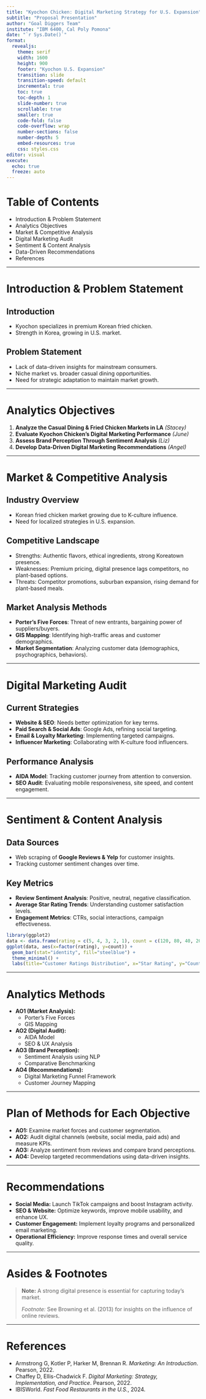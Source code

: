 ```yaml
---
title: "Kyochon Chicken: Digital Marketing Strategy for U.S. Expansion"
subtitle: "Proposal Presentation"
author: "Goal Diggers Team"
institute: "IBM 6400, Cal Poly Pomona"
date: "`r Sys.Date()`"
format: 
  revealjs:
    theme: serif
    width: 1600
    height: 900
    footer: "Kyochon U.S. Expansion"
    transition: slide
    transition-speed: default
    incremental: true
    toc: true
    toc-depth: 1
    slide-number: true
    scrollable: true
    smaller: true
    code-fold: false
    code-overflow: wrap
    number-sections: false
    number-depth: 5
    embed-resources: true
    css: styles.css
editor: visual
execute: 
  echo: true
  freeze: auto
---
```


# Table of Contents

-   Introduction & Problem Statement
-   Analytics Objectives
-   Market & Competitive Analysis
-   Digital Marketing Audit
-   Sentiment & Content Analysis
-   Data-Driven Recommendations
-   References

------------------------------------------------------------------------

# Introduction & Problem Statement

## Introduction

-   Kyochon specializes in premium Korean fried chicken.
-   Strength in Korea, growing in U.S. market.

## Problem Statement

-   Lack of data-driven insights for mainstream consumers.
-   Niche market vs. broader casual dining opportunities.
-   Need for strategic adaptation to maintain market growth.

------------------------------------------------------------------------

# Analytics Objectives

1.  **Analyze the Casual Dining & Fried Chicken Markets in LA** *(Stacey)*
2.  **Evaluate Kyochon Chicken’s Digital Marketing Performance** *(June)*
3.  **Assess Brand Perception Through Sentiment Analysis** *(Liz)*
4.  **Develop Data-Driven Digital Marketing Recommendations** *(Angel)*

------------------------------------------------------------------------

# Market & Competitive Analysis

## Industry Overview

-   Korean fried chicken market growing due to K-culture influence.
-   Need for localized strategies in U.S. expansion.

## Competitive Landscape

-   Strengths: Authentic flavors, ethical ingredients, strong Koreatown presence.
-   Weaknesses: Premium pricing, digital presence lags competitors, no plant-based options.
-   Threats: Competitor promotions, suburban expansion, rising demand for plant-based meals.

## Market Analysis Methods

-   **Porter’s Five Forces**: Threat of new entrants, bargaining power of suppliers/buyers.
-   **GIS Mapping**: Identifying high-traffic areas and customer demographics.
-   **Market Segmentation**: Analyzing customer data (demographics, psychographics, behaviors).

------------------------------------------------------------------------

# Digital Marketing Audit

## Current Strategies

-   **Website & SEO**: Needs better optimization for key terms.
-   **Paid Search & Social Ads**: Google Ads, refining social targeting.
-   **Email & Loyalty Marketing**: Implementing targeted campaigns.
-   **Influencer Marketing**: Collaborating with K-culture food influencers.

## Performance Analysis

-   **AIDA Model**: Tracking customer journey from attention to conversion.
-   **SEO Audit**: Evaluating mobile responsiveness, site speed, and content engagement.

------------------------------------------------------------------------

# Sentiment & Content Analysis

## Data Sources

-   Web scraping of **Google Reviews & Yelp** for customer insights.
-   Tracking customer sentiment changes over time.

## Key Metrics

-   **Review Sentiment Analysis**: Positive, neutral, negative classification.
-   **Average Star Rating Trends**: Understanding customer satisfaction levels.
-   **Engagement Metrics**: CTRs, social interactions, campaign effectiveness.

```r
library(ggplot2)
data <- data.frame(rating = c(5, 4, 3, 2, 1), count = c(120, 80, 40, 20, 10))
ggplot(data, aes(x=factor(rating), y=count)) + 
  geom_bar(stat="identity", fill="steelblue") + 
  theme_minimal() + 
  labs(title="Customer Ratings Distribution", x="Star Rating", y="Count")
```

------------------------------------------------------------------------

# Analytics Methods

-   **AO1 (Market Analysis):**
    -   Porter’s Five Forces
    -   GIS Mapping
-   **AO2 (Digital Audit):**
    -   AIDA Model
    -   SEO & UX Analysis
-   **AO3 (Brand Perception):**
    -   Sentiment Analysis using NLP
    -   Comparative Benchmarking
-   **AO4 (Recommendations):**
    -   Digital Marketing Funnel Framework
    -   Customer Journey Mapping

```{=html}
<!-- Speaker Notes:
We use multiple analytical frameworks to comprehensively evaluate our digital strategy.
-->
```

------------------------------------------------------------------------

# Plan of Methods for Each Objective

-   **AO1:** Examine market forces and customer segmentation.
-   **AO2:** Audit digital channels (website, social media, paid ads) and measure KPIs.
-   **AO3:** Analyze sentiment from reviews and compare brand perceptions.
-   **AO4:** Develop targeted recommendations using data-driven insights.

<!-- Fragment: Each objective plan appears incrementally. -->

```{=html}
<!-- Speaker Notes:
These methods provide the structure for our detailed analysis and subsequent recommendations.
-->
```

------------------------------------------------------------------------

# Recommendations

-   **Social Media:** Launch TikTok campaigns and boost Instagram activity.
-   **SEO & Website:** Optimize keywords, improve mobile usability, and enhance UX.
-   **Customer Engagement:** Implement loyalty programs and personalized email marketing.
-   **Operational Efficiency:** Improve response times and overall service quality.

```{=html}
<!-- Speaker Notes:
Our recommendations are designed to address digital gaps and strengthen our competitive position.
-->
```

------------------------------------------------------------------------

# Asides & Footnotes

> **Note:** A strong digital presence is essential for capturing today’s market.
>
> *Footnote:* See Browning et al. (2013) for insights on the influence of online reviews.

```{=html}
<!-- Speaker Notes:
Asides and footnotes add extra context without cluttering the main slides.
-->
```

------------------------------------------------------------------------

# References

-   Armstrong G, Kotler P, Harker M, Brennan R. *Marketing: An Introduction*. Pearson, 2022.
-   Chaffey D, Ellis-Chadwick F. *Digital Marketing: Strategy, Implementation, and Practice*. Pearson, 2022.
-   IBISWorld. *Fast Food Restaurants in the U.S.*, 2024.
